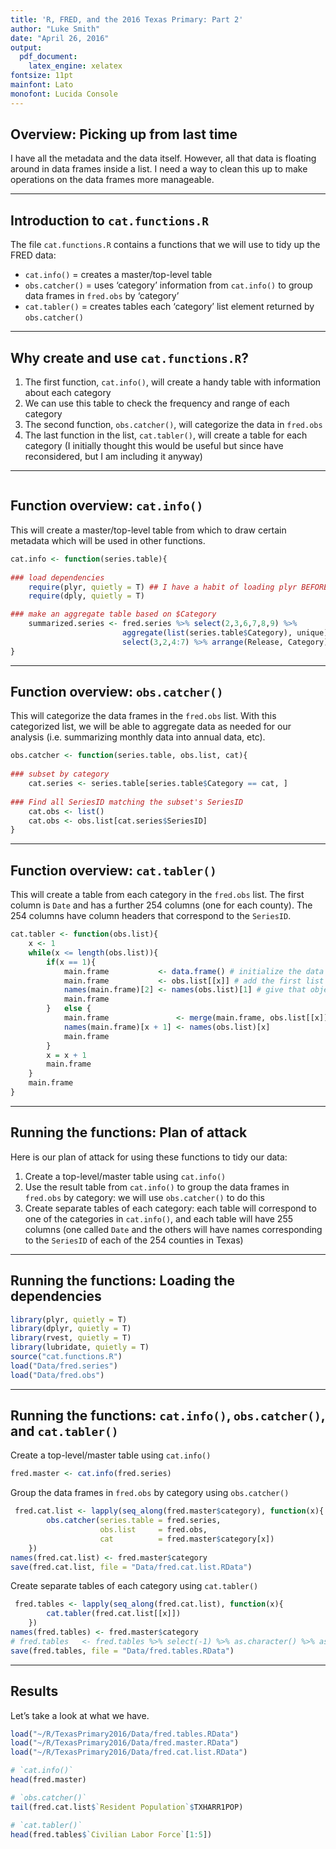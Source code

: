 ```yaml
---
title: 'R, FRED, and the 2016 Texas Primary: Part 2'
author: "Luke Smith"
date: "April 26, 2016"
output: 
  pdf_document: 
    latex_engine: xelatex
fontsize: 11pt
mainfont: Lato
monofont: Lucida Console
---
```


## Overview: Picking up from last time  

I have all the metadata and the data itself. However, all that data is floating around in data frames inside a list. I need a way to clean this up to make operations on the data frames more manageable.

---

## Introduction to `cat.functions.R`   

The file `cat.functions.R` contains a functions that we will use to tidy up the FRED data:

* `cat.info()` = creates a master/top-level table
* `obs.catcher()` = uses 'category' information from `cat.info()` to group data frames in `fred.obs` by 'category'
* `cat.tabler()` = creates tables each 'category' list element returned by `obs.catcher()`

---

## Why create and use `cat.functions.R`?  

1. The first function, `cat.info()`, will create a handy table with information about each category
2. We can use this table to check the frequency and range of each category
3. The second function, `obs.catcher()`, will categorize the data in `fred.obs`
4. The last function in the list, `cat.tabler()`, will create a table for each category (I initially thought this would be useful but since have reconsidered, but I am including it anyway)

---

```r
```
## Function overview: `cat.info()`  


This will create a master/top-level table from which to draw certain metadata which will be used in other functions.

```r
cat.info <- function(series.table){
    
### load dependencies
    require(plyr, quietly = T) ## I have a habit of loading plyr BEFORE dplyr
    require(dply, quietly = T)

### make an aggregate table based on $Category
    summarized.series <- fred.series %>% select(2,3,6,7,8,9) %>%
                         aggregate(list(series.table$Category), unique) %>%
                         select(3,2,4:7) %>% arrange(Release, Category)
}
```

---

## Function overview: `obs.catcher()`  

This will categorize the data frames in the `fred.obs` list. With this categorized list, we will be able to aggregate data as needed for our analysis (i.e. summarizing monthly data into annual data, etc).

```r
obs.catcher <- function(series.table, obs.list, cat){
    
### subset by category
    cat.series <- series.table[series.table$Category == cat, ]
    
### Find all SeriesID matching the subset's SeriesID
    cat.obs <- list()
    cat.obs <- obs.list[cat.series$SeriesID]
}
```

---

## Function overview: `cat.tabler()`  

This will create a table from each category in the `fred.obs` list. The first column is `Date` and has a further 254 columns (one for each county). The 254 columns have column headers that correspond to the `SeriesID`.

```r
cat.tabler <- function(obs.list){
    x <- 1
    while(x <= length(obs.list)){
        if(x == 1){
            main.frame           <- data.frame() # initialize the data frame
            main.frame           <- obs.list[[x]] # add the first list object
            names(main.frame)[2] <- names(obs.list)[1] # give that object a name
            main.frame
        }   else {
            main.frame               <- merge(main.frame, obs.list[[x]], by = "Date")
            names(main.frame)[x + 1] <- names(obs.list)[x]
            main.frame
        }
        x = x + 1
        main.frame
    }
    main.frame
}
```

---

## Running the functions: Plan of attack  

Here is our plan of attack for using these functions to tidy our data:

1. Create a top-level/master table using `cat.info()`
2. Use the result table from `cat.info()` to group the data frames in `fred.obs` by category: we will use `obs.catcher()` to do this
3. Create separate tables of each category: each table will correspond to one of the categories in `cat.info()`, and each table will have 255 columns (one called `Date` and the others will have names corresponding to the `SeriesID` of each of the 254 counties in Texas)

---

## Running the functions: Loading the dependencies  

```r
library(plyr, quietly = T)
library(dplyr, quietly = T)
library(rvest, quietly = T)
library(lubridate, quietly = T)
source("cat.functions.R")
load("Data/fred.series")
load("Data/fred.obs")
```

---

## Running the functions: `cat.info()`, `obs.catcher()`, and `cat.tabler()`  

Create a top-level/master table using `cat.info()`

```r
fred.master <- cat.info(fred.series)
```

Group the data frames in `fred.obs` by category using `obs.catcher()`

```r
 fred.cat.list <- lapply(seq_along(fred.master$category), function(x){
        obs.catcher(series.table = fred.series,
                    obs.list     = fred.obs,
                    cat          = fred.master$category[x])
    })
names(fred.cat.list) <- fred.master$category
save(fred.cat.list, file = "Data/fred.cat.list.RData")
```

Create separate tables of each category using `cat.tabler()`

```r
 fred.tables <- lapply(seq_along(fred.cat.list), function(x){
        cat.tabler(fred.cat.list[[x]])
    })
names(fred.tables) <- fred.master$category
# fred.tables   <- fred.tables %>% select(-1) %>% as.character() %>% as.numeric()
save(fred.tables, file = "Data/fred.tables.RData")
```

---

## Results

Let's take a look at what we have.

```r
load("~/R/TexasPrimary2016/Data/fred.tables.RData")
load("~/R/TexasPrimary2016/Data/fred.master.RData")
load("~/R/TexasPrimary2016/Data/fred.cat.list.RData")
```

```r
# `cat.info()`
head(fred.master)
```

```r
# `obs.catcher()`
tail(fred.cat.list$`Resident Population`$TXHARR1POP)
```

```r
# `cat.tabler()`
head(fred.tables$`Civilian Labor Force`[1:5])
```